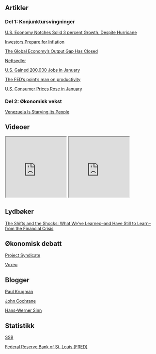 ## Artikler

### Del 1: Konjunktursvingninger

[U.S. Economy Notches Solid 3 percent Growth,
Despite Hurricane](artikler/del1_growthusa3.pdf)

[Investors Prepare for Inflation](artikler/del1_inflation.pdf)

[The Global Economy’s Output Gap Has Closed](artikler/del1_output_gap.pdf)

[Nettsedler](artikler/del1_epenger.pdf)

[U.S. Gained 200,000 Jobs in January](artikler/del1_jobmarket.pdf)

[The FED's point's man on productivity](artikler/del1_USA_TFPg.pdf)

[U.S. Consumer Prices Rose in January](artikler/del1_CPI_USA.pdf)

### Del 2: Økonomisk vekst

[Venezuela Is Starving Its People](artikler/del2_venezuela.pdf)


## Videoer
<iframe width="200" height="200" src="https://www.youtube.com/embed/qtAeINU3FKM">
</iframe>
<iframe width="200" height="200" src="https://www.youtube.com/embed/SHsCkinrCPE">
</iframe>
<!--
<iframe width="200" height="200" src="https://www.youtube.com/embed/15idnfuyqXs">
</iframe>
<iframe width="200" height="200" src="https://www.youtube.com/embed/DGmUtJkTaqc">
</iframe>
<iframe width="200" height="200" src="https://www.youtube.com/embed/0OdFoNCYU0M">
</iframe>
<iframe width="200" height="200" src="https://www.youtube.com/embed/Ta2m3D9Ig0g">
</iframe>
h-->

## Lydbøker

[The Shifts and the Shocks: What We've Learned--and Have Still to Learn--from the Financial Crisis](https://www.audible.com/pd/Nonfiction/The-Shifts-and-the-Shocks-Audiobook/B00NHBLBKC)


## Økonomisk debatt

[Project Syndicate](https://www.project-syndicate.org/)

[Voxeu](http://voxeu.org/)

## Blogger

[Paul Krugman](https://www.nytimes.com/column/paul-krugman)

[John Cochrane](https://johnhcochrane.blogspot.no/)

[Hans-Werner Sinn](https://www.project-syndicate.org/columnist/hans-werner-sinn)

## Statistikk

[SSB](http://www.ssb.no/nasjonalregnskap-og-konjunkturer)

[Federal Reserve Bank of St. Louis (FRED)](http://www.ssb.no/nasjonalregnskap-og-konjunkturer)


<!--
<p>
This is an email link:
<a href="mailto:someone@example.com?Subject=Hello%20again" target="_top">Send Mail</a>
</p>

## Musikk

<iframe width="200" height="200" src="https://www.youtube.com/embed/QssPdmYuL-A">
</iframe>

<iframe width="200" height="200" src="https://www.youtube.com/embed/Nu9MDqGhIak&t=3368s">
</iframe>
-->
